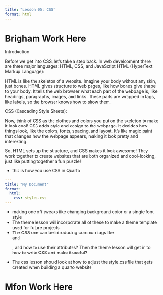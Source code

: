 ```yaml
---
title: "Lesson 05: CSS"
format: html
---
```


# Brigham Work Here

Introduction

Before we get into CSS, let's take a step back. In web development there are three major languages: HTML, CSS, and JavaScript
HTML (HyperText Markup Language):

HTML is like the skeleton of a website. Imagine your body without any skin, just bones. HTML gives structure to web pages, like how bones give shape to your body. It tells the web browser what each part of the webpage is, like headings, paragraphs, images, and links. These parts are wrapped in tags, like labels, so the browser knows how to show them.

CSS (Cascading Style Sheets):

Now, think of CSS as the clothes and colors you put on the skeleton to make it look cool! CSS adds style and design to the webpage. It decides how things look, like the colors, fonts, spacing, and layout. It's like magic paint that changes how the webpage appears, making it look pretty and interesting.

So, HTML sets up the structure, and CSS makes it look awesome! They work together to create websites that are both organized and cool-looking, just like putting together a fun puzzle!


- this is how you use CSS in Quarto 

```yaml
---
title: "My Document"
format:
  html:
    css: styles.css
---
```





- making one off tweaks like changing background color or a single font style
- The theme lesson will incorporate all of these to make a theme template used for future projects
- The CSS one can be introducing common tags like <div> and <p>, and how to use their attributes? Then the theme lesson will get in to how to write CSS and make it useful?
- The css lesson should look at how to adjust the style.css file that gets created when building a quarto website





# Mfon Work Here